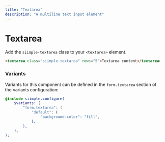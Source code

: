 ```yaml
---
title: "Textarea"
description: "A multiline text input element"
---
```


# Textarea

Add the `siimple-textarea` class to your `<textarea>` element. 

```html live=true
<textarea class="siimple-textarea" rows="5">Textarea content</textarea>
```

### Variants

Variants for this component can be defined in the `form.textarea` section of the variants configuration:

```scss
@include siimple.configure(
    $variants: (
        "form.textarea": (
            "default": (
                "background-color": "fill",
            ),
        ),
    ),
);
```
